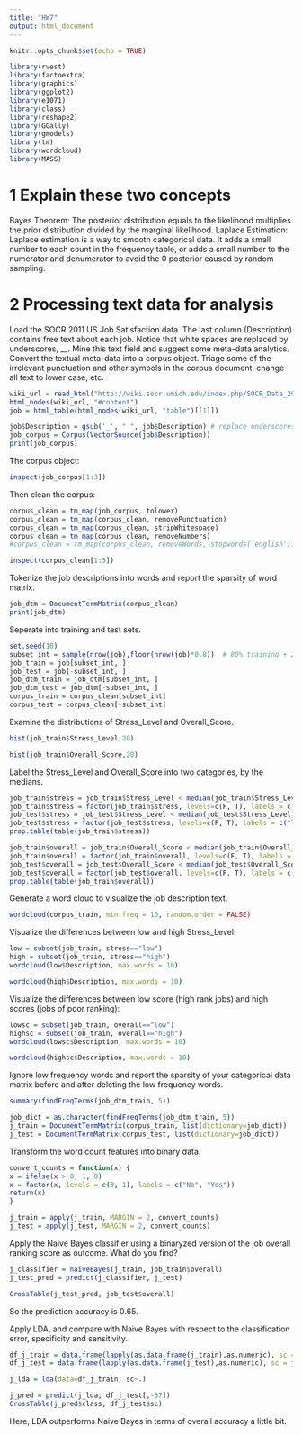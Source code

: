 ---
title: "HW7"
output: html_document
---

```{r setup, include=FALSE}
knitr::opts_chunk$set(echo = TRUE)
```

```{r}
library(rvest)
library(factoextra)
library(graphics)
library(ggplot2)
library(e1071)
library(class)
library(reshape2)
library(GGally)
library(gmodels)
library(tm)
library(wordcloud)
library(MASS)
```

# 1 Explain these two concepts
Bayes Theorem:
The posterior distribution equals to the likelihood multiplies the prior distribution divided by the marginal likelihood.
Laplace Estimation:
Laplace estimation is a way to smooth categorical data. It adds a small number to each count in the frequency table, or adds a small number to the numerator and denumerator to avoid the 0 posterior caused by random sampling.

# 2 Processing text data for analysis
Load the SOCR 2011 US Job Satisfaction data. The last column (Description) contains free text about each job. Notice that white spaces are replaced by underscores, __. Mine this text field and suggest some meta-data analytics. Convert the textual meta-data into a corpus object. Triage some of the irrelevant punctuation and other symbols in the corpus document, change all text to lower case, etc.
```{r}
wiki_url = read_html("http://wiki.socr.umich.edu/index.php/SOCR_Data_2011_US_JobsRanking#2011_Ranking_of_the_200_most_common_Jobs_in_the_US")
html_nodes(wiki_url, "#content")
job = html_table(html_nodes(wiki_url, "table")[[1]])
```

```{r}
job$Description = gsub('_', " ", job$Description) # replace underscores to spaces
job_corpus = Corpus(VectorSource(job$Description))
print(job_corpus)
```
The corpus object:
```{r}
inspect(job_corpus[1:3])
```
Then clean the corpus:
```{r}
corpus_clean = tm_map(job_corpus, tolower)
corpus_clean = tm_map(corpus_clean, removePunctuation)
corpus_clean = tm_map(corpus_clean, stripWhitespace)
corpus_clean = tm_map(corpus_clean, removeNumbers)
#corpus_clean = tm_map(corpus_clean, removeWords, stopwords('english')) #remove stopwords

inspect(corpus_clean[1:3])
```
Tokenize the job descriptions into words and report the sparsity of word matrix.
```{r}
job_dtm = DocumentTermMatrix(corpus_clean)
print(job_dtm)
```
Seperate into training and test sets.
```{r}
set.seed(10)
subset_int = sample(nrow(job),floor(nrow(job)*0.8))  # 80% training + 20% testing
job_train = job[subset_int, ]
job_test = job[-subset_int, ]
job_dtm_train = job_dtm[subset_int, ]
job_dtm_test = job_dtm[-subset_int, ]
corpus_train = corpus_clean[subset_int]
corpus_test = corpus_clean[-subset_int]
```
Examine the distributions of Stress_Level and Overall_Score.
```{r}
hist(job_train$Stress_Level,20)
```
```{r}
hist(job_train$Overall_Score,20)
```
Label the Stress_Level and Overall_Score into two categories, by the medians.
```{r}
job_train$stress = job_train$Stress_Level < median(job_train$Stress_Level)
job_train$stress = factor(job_train$stress, levels=c(F, T), labels = c("low", "high"))
job_test$stress = job_test$Stress_Level < median(job_test$Stress_Level)
job_test$stress = factor(job_test$stress, levels=c(F, T), labels = c("low", "high"))
prop.table(table(job_train$stress))
```
```{r}
job_train$overall = job_train$Overall_Score < median(job_train$Overall_Score)
job_train$overall = factor(job_train$overall, levels=c(F, T), labels = c("low", "high"))
job_test$overall = job_test$Overall_Score < median(job_test$Overall_Score)
job_test$overall = factor(job_test$overall, levels=c(F, T), labels = c("low", "high"))
prop.table(table(job_train$overall))
```
Generate a word cloud to visualize the job description text.
```{r}
wordcloud(corpus_train, min.freq = 10, random.order = FALSE)
```
Visualize the differences between low and high Stress_Level:
```{r}
low = subset(job_train, stress=="low")
high = subset(job_train, stress=="high")
wordcloud(low$Description, max.words = 10)
```
```{r}
wordcloud(high$Description, max.words = 10)
```
Visualize the differences between low score (high rank jobs) and high scores (jobs of poor ranking):
```{r}
lowsc = subset(job_train, overall=="low")
highsc = subset(job_train, overall=="high")
wordcloud(lowsc$Description, max.words = 10)
```
```{r}
wordcloud(highsc$Description, max.words = 10)
```
Ignore low frequency words and report the sparsity of your categorical data matrix before and after deleting the low frequency words.
```{r}
summary(findFreqTerms(job_dtm_train, 5))
```
```{r}
job_dict = as.character(findFreqTerms(job_dtm_train, 5))
j_train = DocumentTermMatrix(corpus_train, list(dictionary=job_dict))
j_test = DocumentTermMatrix(corpus_test, list(dictionary=job_dict))
```
Transform the word count features into binary data.
```{r}
convert_counts = function(x) {
x = ifelse(x > 0, 1, 0)
x = factor(x, levels = c(0, 1), labels = c("No", "Yes"))
return(x)
}

j_train = apply(j_train, MARGIN = 2, convert_counts)
j_test = apply(j_test, MARGIN = 2, convert_counts)
```
Apply the Naive Bayes classifier using a binaryzed version of the job overall ranking score as outcome. What do you find?
```{r}
j_classifier = naiveBayes(j_train, job_train$overall)
j_test_pred = predict(j_classifier, j_test)

CrossTable(j_test_pred, job_test$overall)
```
So the prediction accuracy is 0.65.

Apply LDA, and compare with Naive Bayes with respect to the classification error, specificity and sensitivity.
```{r}
df_j_train = data.frame(lapply(as.data.frame(j_train),as.numeric), sc = job_train$overall)
df_j_test = data.frame(lapply(as.data.frame(j_test),as.numeric), sc = job_test$overall)

j_lda = lda(data=df_j_train, sc~.)

j_pred = predict(j_lda, df_j_test[,-57])
CrossTable(j_pred$class, df_j_test$sc)
```
Here, LDA outperforms Naive Bayes in terms of overall accuracy a little bit.




